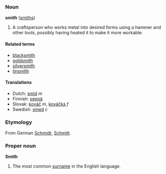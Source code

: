 ===Noun===
'''smith''' ([[smiths]])

#A craftsperson who works metal into desired forms using a hammer and other tools, possibly having heated it to make it more workable.

====Related terms====
<!-- [[smithereens]] ? -->
<!-- [[smithy]] ? -->
*[[blacksmith]]
*[[goldsmith]]
*[[silversmith]]
*[[tinsmith]]

====Translations====
*Dutch: [[smid]] ''m''
*Finnish: [[seppä]]
*Slovak: [[kováč]] ''m'', [[kováčka]] ''f''
*Swedish: [[smed]] ''c''

===Etymology===
From German [[Schmidt]], [[Schmitt]].

===Proper noun===
'''Smith'''

#The most common [[surname]] in the English language.